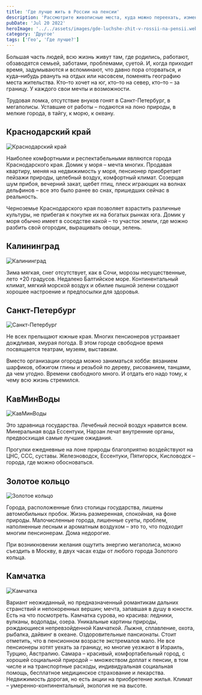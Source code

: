 ```yaml
---
title: 'Где лучше жить в России на пенсии'
description: 'Рассмотрите живописные места, куда можно переехать, изменяя географию своего места жительства. Статья поднимает важные вопросы выбора места для комфортной пенсионной жизни.'
pubDate: 'Jul 20 2022'
heroImage: '../../assets/images/gde-luchshe-zhit-v-rossii-na-pensii.webp'
category: 'Другое'
tags: ['Гео', 'Где лучше?']
---
```



Большая часть людей, всю жизнь живут там, где родились, работают, обзаводятся семьей, заботами, проблемами, суетой. И, когда приходит время, задумываются и вспоминают, что давно пора оторваться, и куда–нибудь рвануть на отдых или насовсем, поменять географию места жительства. Кто–то хочет на юг, кто–то на север, кто–то – за границу. У каждого свои мечты и возможности.

Трудовая ломка, отсутствие внуков гонят в Санкт-Петербург, в мегаполисы. Уставшие от работы – подаются на лоно природы, в мелкие города, в тайгу, к морю, к океану.

## Краснодарский край

<Image src={img1} quality='high' alt='Краснодарский край' />

Наиболее комфортными и респектабельными являются города Краснодарского края. Домик у моря – мечта многих. Продавая квартиру, меняя на недвижимость у моря, пенсионер приобретает пейзажи природы, целебный воздух, комфортный климат. Созерцая шум прибоя, вечерний закат, щебет птиц, плеск играющих на волнах дельфинов – все это было ранее во снах, пришедших сейчас в реальность.

Черноземье Краснодарского края позволяет взрастить различные культуры, не прибегая к покупке их на богатых рынках юга. Домик у моря обычно имеет в соседстве какой – то участок земли, где можно разбить свой огородик, выращивать овощи, зелень.

## Калининград

<Image src={img2} quality='high' alt='Калининград' />

Зима мягкая, снег отсутствует, как в Сочи, морозы несущественные, лето +20 градусов. Недалеко Балтийское море. Континентальный климат, мягкий морской воздух и обилие пышной зелени создают хорошее настроение и предпосылки для здоровья.

## Санкт-Петербург

<Image src={img3} quality='high' alt='Санкт-Петербург' />

Не всех прельщают южные края. Многих пенсионеров устраивает дождливая, хмурая погода. В этом городе свободное время посвящается театрам, музеям, выставкам.

Вместо организации огорода можно заниматься хобби: вязанием шарфиков, обжигом глины и резьбой по дереву, рисованием, танцами, да чем угодно. Времени свободного много. И отдать его надо тому, к чему всю жизнь стремился.

## КавМинВоды

<Image src={img4} quality='high' alt='КавМинВоды' />

Это здравница государства. Лечебный лесной воздух нравится всем. Минеральная вода Ессентуки, Нарзан лечат внутренние органы, предвосхищая самые лучшие ожидания.

Прогулки ежедневные на лоне природы благоприятно воздействуют на ЦНС, ССС, суставы. Железноводск, Ессентуки, Пятигорск, Кисловодск – города, где можно обосноваться.

## Золотое кольцо

<Image src={img5} quality='high' alt='Золотое кольцо' />

Города, расположенные близ столицы государства, лишены автомобильных пробок. Жизнь размеренная, спокойная, на фоне природы. Малочисленные города, лишенные суеты, проблем, наполненные лесным и ароматным воздухом – это то, что подходит многим пенсионерам. Дома недорогие.

При возникновении желания ощутить энергию мегаполиса, можно съездить в Москву, в двух часах езды от любого города Золотого кольца.

## Камчатка

<Image src={img6} quality='high' alt='Камчатка' />

Вариант неожиданный, но предназначенный романтикам дальних странствий и непокоренных вершин; мечта, запавшая в душу в юности. Есть на что посмотреть. Камчатка сурова, но красива: ледники, вулканы, водопады, озера. Уникальные картины природы, рождающиеся непревзойденной Камчаткой. Лыжня, сплавление, охота, рыбалка, дайвинг в океане. Оздоровительные пансионаты.
Стоит отметить, что в пенсионном возрасте экстремалов мало. Не все пенсионеры хотят уехать за границу, но многие уезжают в Израиль, Турцию, Австралию.
Самара – красивый, комфортабельный город, с хорошей социальной природой ‒ множеством доплат к пенсии, в том числе и на транспортные расходы, индивидуальная социальная помощь, бесплатное медицинское страхование и лекарства. Недвижимость дорогая, но есть акции на приобретение жилья. Климат – умеренно-континентальный, экология не на высоте.
